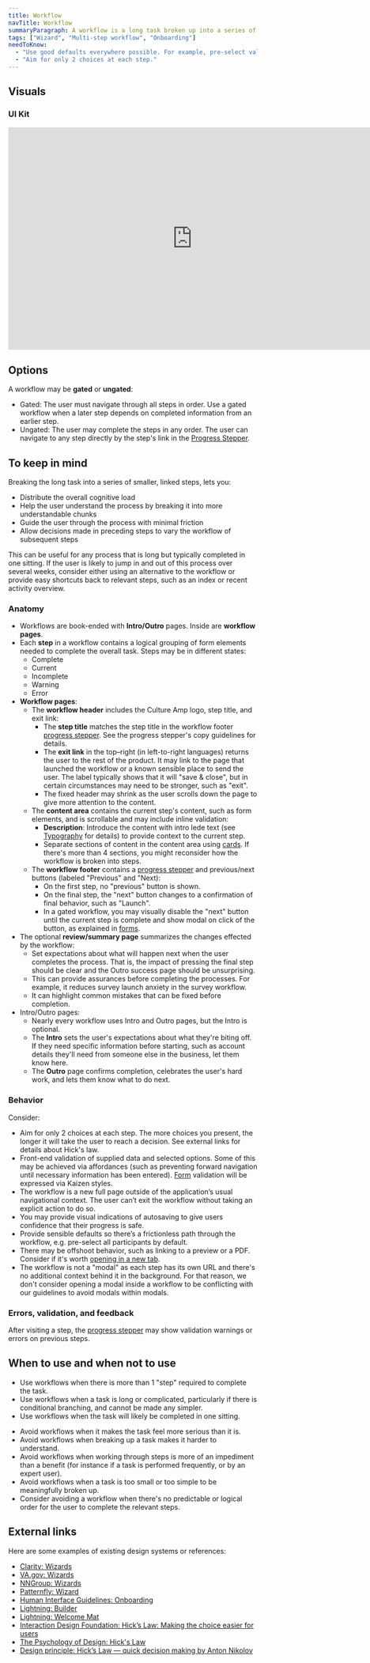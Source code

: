 ```yaml
---
title: Workflow
navTitle: Workflow
summaryParagraph: A workflow is a long task broken up into a series of smaller, linked steps.
tags: ["Wizard", "Multi-step workflow", "Onboarding"]
needToKnow:
  - "Use good defaults everywhere possible. For example, pre-select values in form fields."
  - "Aim for only 2 choices at each step."
---
```



## Visuals

### UI Kit

<iframe style="border: none;" width="744" height="450" src="https://www.figma.com/embed?embed_host=share&url=https%3A%2F%2Fwww.figma.com%2Ffile%2Fe3TyAOZKfLg9cA01Iy1Mgm%2FKaizen-Site-embed%3Fnode-id%3D49154%253A36853&chrome=DOCUMENTATION" allowfullscreen></iframe>

## Options

A workflow may be **gated** or **ungated**:

- Gated: The user must navigate through all steps in order. Use a gated workflow when a later step depends on completed information from an earlier step.
- Ungated: The user may complete the steps in any order. The user can navigate to any step directly by the step's link in the [Progress Stepper](/components/progress-stepper).

## To keep in mind

Breaking the long task into a series of smaller, linked steps, lets you:

- Distribute the overall cognitive load
- Help the user understand the process by breaking it into more understandable chunks
- Guide the user through the process with minimal friction
- Allow decisions made in preceding steps to vary the workflow of subsequent steps

This can be useful for any process that is long but typically completed in one sitting. If the user is likely to jump in and out of this process over several weeks, consider either using an alternative to the workflow or provide easy shortcuts back to relevant steps, such as an index or recent activity overview.

### Anatomy

- Workflows are book-ended with **Intro/Outro** pages. Inside are **workflow pages**.
- Each **step** in a workflow contains a logical grouping of form elements needed to complete the overall task. Steps may be in different states:
    - Complete
    - Current
    - Incomplete
    - Warning
    - Error
- **Workflow pages**:
    - The **workflow header** includes the Culture Amp logo, step title, and exit link:
        - The **step title** matches the step title in the workflow footer [progress stepper](/components/progress-stepper). See the progress stepper's copy guidelines for details.
        - The **exit link** in the top–right (in left-to-right languages) returns the user to the rest of the product. It may link to the page that launched the workflow or a known sensible place to send the user. The label typically shows that it will "save & close", but in certain circumstances may need to be stronger, such as "exit".
        - The fixed header may shrink as the user scrolls down the page to give more attention to the content.
    - The **content area** contains the current step's content, such as form elements, and is scrollable and may include inline validation:
        - **Description**: Introduce the content with intro lede text (see [Typography](/guidelines/typography) for details) to provide context to the current step.
        - Separate sections of content in the content area using [cards](/components/card). If there's more than 4 sections, you might reconsider how the workflow is broken into steps.
    - The **workflow footer** contains a [progress stepper](/components/progress-stepper) and previous/next buttons (labeled "Previous" and "Next):
        - On the first step, no "previous" button is shown.
        - On the final step, the "next" button changes to a confirmation of final behavior, such as "Launch".
        - In a gated workflow, you may visually disable the "next" button until the current step is complete and show modal on click of the button, as explained in [forms](/guidelines/forms).
- The optional **review/summary page** summarizes the changes effected by the workflow:
    - Set expectations about what will happen next when the user completes the process. That is, the impact of pressing the final step should be clear and the Outro success page should be unsurprising.
    - This can provide assurances before completing the processes. For example, it reduces survey launch anxiety in the survey workflow.
    - It can highlight common mistakes that can be fixed before completion.
- Intro/Outro pages:
    - Nearly every workflow uses Intro and Outro pages, but the Intro is optional.
    - The **Intro** sets the user's expectations about what they're biting off. If they need specific information before starting, such as account details they'll need from someone else in the business, let them know here.
    - The **Outro** page confirms completion, celebrates the user's hard work, and lets them know what to do next.

### Behavior

Consider:

- Aim for only 2 choices at each step. The more choices you present, the longer it will take the user to reach a decision. See external links for details about Hick's law.
- Front-end validation of supplied data and selected options. Some of this may be achieved via affordances (such as preventing forward navigation until necessary information has been entered). [Form](/guidelines/forms) validation will be expressed via Kaizen styles.
- The workflow is a new full page outside of the application’s usual navigational context. The user can’t exit the workflow without taking an explicit action to do so.
- You may provide visual indications of autosaving to give users confidence that their progress is safe.
- Provide sensible defaults so there’s a frictionless path through the workflow, e.g. pre-select all participants by default.
- There may be offshoot behavior, such as linking to a preview or a PDF. Consider if it's worth [opening in a new tab](/guidelines/link-vs-button/#opens-in-new-tab-tooltip).
- The workflow is not a "modal" as each step has its own URL and there's no additional context behind it in the background. For that reason, we don't consider opening a modal inside a workflow to be conflicting with our guidelines to avoid modals within modals.

### Errors, validation, and feedback

After visiting a step, the [progress stepper](/components/progress-stepper) may show validation warnings or errors on previous steps.



## When to use and when not to use

<WhenToUseAndWhenNotToUse>
<WhenToUse>

- Use workflows when there is more than 1 "step" required to complete the task.
- Use workflows when a task is long or complicated, particularly if there is conditional branching, and cannot be made any simpler.
- Use workflows when the task will likely be completed in one sitting.

</WhenToUse>
<WhenNotToUse>

- Avoid workflows when it makes the task feel more serious than it is.
- Avoid workflows when breaking up a task makes it harder to understand.
- Avoid workflows when working through steps is more of an impediment than a benefit (for instance if a task is performed frequently, or by an expert user).
- Avoid workflows when a task is too small or too simple to be meaningfully broken up.
- Consider avoiding a workflow when there's no predictable or logical order for the user to complete the relevant steps.

</WhenNotToUse>
</WhenToUseAndWhenNotToUse>



## External links

Here are some examples of existing design systems or references:

- [Clarity: Wizards](https://clarity.design/documentation/wizards)
- [VA.gov: Wizards](https://design.va.gov/patterns/wizards)
- [NNGroup: Wizards](https://www.nngroup.com/articles/wizards/)
- [Patternfly: Wizard](https://www.patternfly.org/v4/design-guidelines/usage-and-behavior/wizard)
- [Human Interface Guidelines: Onboarding](https://developer.apple.com/design/human-interface-guidelines/macos/app-architecture/onboarding/)
- [Lightning: Builder](https://www.lightningdesignsystem.com/guidelines/builder/)
- [Lightning: Welcome Mat](https://www.lightningdesignsystem.com/components/welcome-mat/)
- [Interaction Design Foundation: Hick’s Law: Making the choice easier for users](https://www.interaction-design.org/literature/article/hick-s-law-making-the-choice-easier-for-users#:~:text=Hick's%20Law%20is%20a%20simple,into%20a%20site%20or%20application.)
- [The Psychology of Design: Hick's Law](https://growth.design/psychology/#hicks-law)
- [Design principle: Hick’s Law — quick decision making by Anton Nikolov](https://uxplanet.org/design-principles-hicks-law-quick-decision-making-3dcc1b1a0632)
